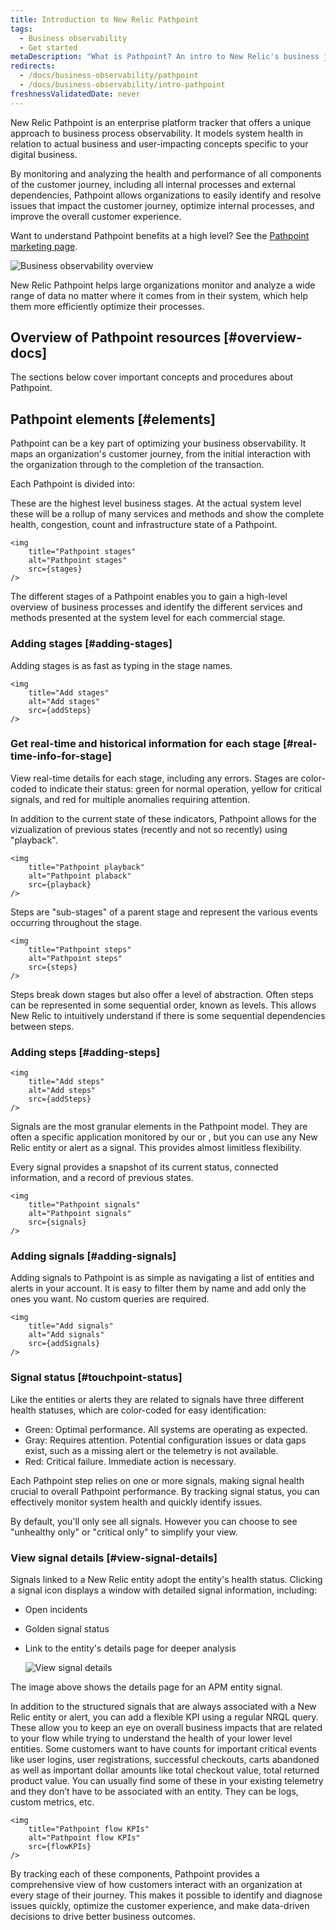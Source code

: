 ```yaml
---
title: Introduction to New Relic Pathpoint
tags:
  - Business observability
  - Get started
metaDescription: "What is Pathpoint? An intro to New Relic's business journey observability."
redirects: 
  - /docs/business-observability/pathpoint
  - /docs/business-observability/intro-pathpoint
freshnessValidatedDate: never
---
```












New Relic Pathpoint is an enterprise platform tracker that offers a unique approach to business process observability. It models system health in relation to actual business and user-impacting concepts specific to your digital business.

By monitoring and analyzing the health and performance of all components of the customer journey, including all internal processes and external dependencies, Pathpoint allows organizations to easily identify and resolve issues that impact the customer journey, optimize internal processes, and improve the overall customer experience. 

Want to understand Pathpoint benefits at a high level? See the [Pathpoint marketing page](https://newrelic.com/platform/pathpoint).

<img
    title="Business observability overview"
    alt="Business observability overview"
    src={overview}
/>

<figcaption>
New Relic Pathpoint helps large organizations monitor and analyze a wide range of data no matter where it comes from in their system, which help them more efficiently optimize their processes.  
</figcaption>


## Overview of Pathpoint resources [#overview-docs]

The sections below cover important concepts and procedures about Pathpoint.

## Pathpoint elements [#elements]

Pathpoint can be a key part of optimizing your business observability. It maps an organization's customer journey, from the initial interaction with the organization through to the completion of the transaction. 

Each Pathpoint is divided into:

<CollapserGroup>
<Collapser id="pathpoint-stages" title="Stages"> 

These are the highest level business stages. At the actual system level these will be a rollup of many services and methods and show the complete health, congestion, count and infrastructure state of a Pathpoint.

    <img
        title="Pathpoint stages"
        alt="Pathpoint stages"
        src={stages}
    />

The different stages of a Pathpoint enables you to gain a high-level overview of business processes and identify the different services and methods presented at the system level for each commercial stage.

### Adding stages [#adding-stages]
    
Adding stages is as fast as typing in the stage names.  

    <img
        title="Add stages"
        alt="Add stages"
        src={addSteps}
    />

### Get real-time and historical information for each stage [#real-time-info-for-stage]

View real-time details for each stage, including any errors. Stages are color-coded to indicate their status: green for normal operation, yellow for critical signals, and red for multiple anomalies requiring attention.

In addition to the current state of these indicators, Pathpoint allows for the vizualization of previous states (recently and not so recently) using "playback".

    <img
        title="Pathpoint playback"
        alt="Pathpoint plaback"
        src={playback}
    />


</Collapser>
<Collapser id="pathpoint-steps" title="Steps"> 

Steps are "sub-stages" of a parent stage and represent the various events occurring throughout the stage.

    <img
        title="Pathpoint steps"
        alt="Pathpoint steps"
        src={steps}
    />


Steps break down stages but also offer a level of abstraction. Often steps can be represented in some sequential order, known as levels. This allows New Relic to intuitively understand if there is some sequential dependencies between steps.

### Adding steps [#adding-steps]

    <img
        title="Add steps"
        alt="Add steps"
        src={addSteps}
    />

</Collapser>
<Collapser id="pathpoint-signals" title="Signals">

Signals are the most granular elements in the Pathpoint model. They are often a specific application monitored by our <InlinePopover type="apm" /> or <InlinePopover type="browser" />, but you can use any New Relic entity or alert as a signal. This provides almost limitless flexibility.

Every signal provides a snapshot of its current status, connected information, and a record of previous states.

    <img
        title="Pathpoint signals"
        alt="Pathpoint signals"
        src={signals}
    />

### Adding signals [#adding-signals]

Adding signals to Pathpoint is as simple as navigating a list of entities and alerts in your account.  It is easy to filter them by name and add only the ones you want.  No custom queries are required.

    <img
        title="Add signals"
        alt="Add signals"
        src={addSignals}
    />

### Signal status [#touchpoint-status]

Like the entities or alerts they are related to signals have three different health statuses, which are color-coded for easy identification:

* Green: Optimal performance. All systems are operating as expected.
* Gray: Requires attention. Potential configuration issues or data gaps exist, such as a missing alert or the telemetry is not available.
* Red: Critical failure. Immediate action is necessary.

Each Pathpoint step relies on one or more signals, making signal health crucial to overall Pathpoint performance. By tracking signal status, you can effectively monitor system health and quickly identify issues.

<Callout variant="tip">
    By default, you'll only see all signals. However you can choose to see "unhealthy only" or "critical only" to simplify your view.
</Callout>

### View signal details [#view-signal-details]

Signals linked to a New Relic entity adopt the entity's health status. Clicking a signal icon displays a window with detailed signal information, including:

* Open incidents
* Golden signal status
* Link to the entity's details page for deeper analysis


    <img
        title="View signal details"
        alt="View signal details"
        src={signalDetails}
    />

The image above shows the details page for an APM entity signal.

</Collapser>


<Collapser id="business-flow-kpis" title="Business flow KPIs"> 

In addition to the structured signals that are always associated with a New Relic entity or alert, you can add a flexible KPI using a regular NRQL query.  These allow you to keep an eye on overall business impacts that are related to your flow while trying to understand the health of your lower level entities.  Some customers want to have counts for important critical events like user logins, user registrations, successful checkouts, carts abandoned as well as important dollar amounts like total checkout value, total returned product value.   You can usually find some of these in your existing telemetry and they don’t have to be associated with an entity.  They can be logs, custom metrics, etc.

    <img
        title="Pathpoint flow KPIs"
        alt="Pathpoint flow KPIs"
        src={flowKPIs}
    />

</Collapser>

</CollapserGroup>

By tracking each of these components, Pathpoint provides a comprehensive view of how customers interact with an organization at every stage of their journey. This makes it possible to identify and diagnose issues quickly, optimize the customer experience, and make data-driven decisions to drive better business outcomes.
